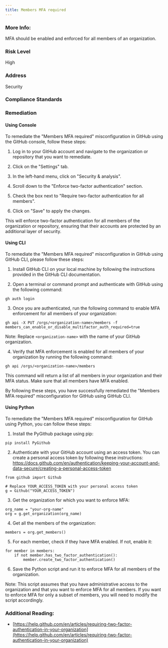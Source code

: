 ```yaml
---
title: Members MFA required
---
```


### More Info:

MFA should be enabled and enforced for all members of an organization.

### Risk Level

High

### Address

Security

### Compliance Standards

### Remediation

#### Using Console

To remediate the "Members MFA required" misconfiguration in GitHub using the GitHub console, follow these steps:

1. Log in to your GitHub account and navigate to the organization or repository that you want to remediate.

2. Click on the "Settings" tab.

3. In the left-hand menu, click on "Security & analysis".

4. Scroll down to the "Enforce two-factor authentication" section.

5. Check the box next to "Require two-factor authentication for all members".

6. Click on "Save" to apply the changes.

This will enforce two-factor authentication for all members of the organization or repository, ensuring that their accounts are protected by an additional layer of security.

#### Using CLI

To remediate the "Members MFA required" misconfiguration in GitHub using GitHub CLI, please follow these steps:

1. Install GitHub CLI on your local machine by following the instructions provided in the GitHub CLI documentation.

2. Open a terminal or command prompt and authenticate with GitHub using the following command:

```
gh auth login
```

3. Once you are authenticated, run the following command to enable MFA enforcement for all members of your organization:

```
gh api -X PUT /orgs/<organization-name>/members -f members_can_enable_or_disable_multifactor_auth_required=true
```

Note: Replace `<organization-name>` with the name of your GitHub organization.

4. Verify that MFA enforcement is enabled for all members of your organization by running the following command:

```
gh api /orgs/<organization-name>/members
```

This command will return a list of all members in your organization and their MFA status. Make sure that all members have MFA enabled.

By following these steps, you have successfully remediated the "Members MFA required" misconfiguration for GitHub using GitHub CLI.

#### Using Python

To remediate the "Members MFA required" misconfiguration for GitHub using Python, you can follow these steps:

1. Install the PyGithub package using pip:

```
pip install PyGithub
```

2. Authenticate with your GitHub account using an access token. You can create a personal access token by following these instructions: https://docs.github.com/en/authentication/keeping-your-account-and-data-secure/creating-a-personal-access-token

```
from github import Github

# Replace YOUR_ACCESS_TOKEN with your personal access token
g = Github("YOUR_ACCESS_TOKEN")
```

3. Get the organization for which you want to enforce MFA:

```
org_name = "your-org-name"
org = g.get_organization(org_name)
```

4. Get all the members of the organization:

```
members = org.get_members()
```

5. For each member, check if they have MFA enabled. If not, enable it:

```
for member in members:
    if not member.has_two_factor_authentication():
        member.create_two_factor_authentication()
```

6. Save the Python script and run it to enforce MFA for all members of the organization.

Note: This script assumes that you have administrative access to the organization and that you want to enforce MFA for all members. If you want to enforce MFA for only a subset of members, you will need to modify the script accordingly.

### Additional Reading:

- [https://help.github.com/en/articles/requiring-two-factor-authentication-in-your-organization](https://help.github.com/en/articles/requiring-two-factor-authentication-in-your-organization)
